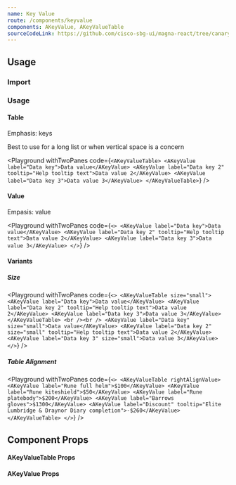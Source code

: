 ```yaml
---
name: Key Value
route: /components/keyvalue
components: AKeyValue, AKeyValueTable
sourceCodeLink: https://github.com/cisco-sbg-ui/magna-react/tree/canary/framework/components/AKeyValue
---
```


## Usage

### Import

<ComponentImport components="AKeyValue, AKeyValueTable" />

### Usage

#### Table

Emphasis: keys

Best to use for a long list or when vertical space is a concern

<Playground
  withTwoPanes
  code={`
  <AKeyValueTable>
    <AKeyValue label="Data key">Data value</AKeyValue>
    <AKeyValue
      label="Data key 2"
      tooltip="Help tooltip text">Data value 2</AKeyValue>
    <AKeyValue label="Data key 3">Data value 3</AKeyValue>
  </AKeyValueTable>
`}
/>

#### Value

Empasis: value

<Playground
  withTwoPanes
  code={`
  <>
    <AKeyValue label="Data key">Data value</AKeyValue>
    <AKeyValue label="Data key 2" tooltip="Help tooltip text">Data value 2</AKeyValue>
    <AKeyValue label="Data key 3">Data value 3</AKeyValue>
  </>
`}
/>

#### Variants

##### Size

<Playground
  withTwoPanes
  code={`
  <>
    <AKeyValueTable size="small">
      <AKeyValue label="Data key">Data value</AKeyValue>
      <AKeyValue label="Data key 2" tooltip="Help tooltip text">Data value 2</AKeyValue>
      <AKeyValue label="Data key 3">Data value 3</AKeyValue>
    </AKeyValueTable>
    <br /><br />
    <AKeyValue label="Data key" size="small">Data value</AKeyValue>
    <AKeyValue label="Data key 2" size="small" tooltip="Help tooltip text">Data value 2</AKeyValue>
    <AKeyValue label="Data key 3" size="small">Data value 3</AKeyValue>
  </>
`}
/>

##### Table Alignment

<Playground
  withTwoPanes
  code={`
  <>
    <AKeyValueTable rightAlignValue>
      <AKeyValue label="Rune full helm">$100</AKeyValue>
      <AKeyValue label="Rune kiteshield">$50</AKeyValue>
      <AKeyValue label="Rune platebody">$200</AKeyValue>
      <AKeyValue label="Barrows gloves">$1300</AKeyValue>
      <AKeyValue label="Discount" tooltip="Elite Lumbridge & Draynor Diary completion">-$260</AKeyValue>
    </AKeyValueTable>
  </>
`}
/>

## Component Props

#### AKeyValueTable Props

<Props of="AKeyValueTable" />

#### AKeyValue Props

<Props of="AKeyValue" />
